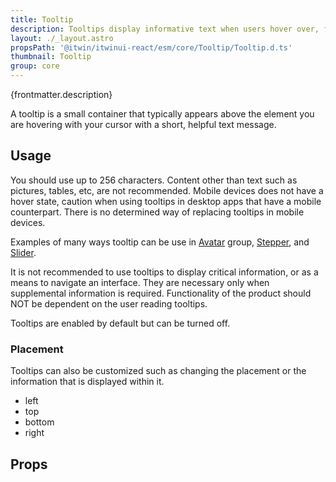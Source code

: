 ```yaml
---
title: Tooltip
description: Tooltips display informative text when users hover over, focus on, or tap an element.
layout: ./_layout.astro
propsPath: '@itwin/itwinui-react/esm/core/Tooltip/Tooltip.d.ts'
thumbnail: Tooltip
group: core
---
```



<p>{frontmatter.description}</p>

<LiveExample src='Tooltip.main.tsx' truncate={false}>
  <AllExamples.TooltipMainExample client:load />
</LiveExample>

A tooltip is a small container that typically appears above the element you are hovering with your cursor with a short, helpful text message.

## Usage

You should use up to 256 characters. Content other than text such as pictures, tables, etc, are not recommended. Mobile devices does not have a hover state, caution when using tooltips in desktop apps that have a mobile counterpart. There is no determined way of replacing tooltips in mobile devices.

Examples of many ways tooltip can be use in [Avatar](avatar#overflow) group, [Stepper](stepper#tooltip), and [Slider](slider#tooltips).

It is not recommended to use tooltips to display critical information, or as a means to navigate an interface. They are necessary only when supplemental information is required. Functionality of the product should NOT be dependent on the user reading tooltips.

Tooltips are enabled by default but can be turned off.

### Placement

Tooltips can also be customized such as changing the placement or the information that is displayed within it.

<LiveExample src='Tooltip.placement.tsx' truncate={false}>
  <AllExamples.TooltipPlacementExample client:load />
</LiveExample>

- left
- top
- bottom
- right

## Props

<PropsTable path={frontmatter.propsPath} />
